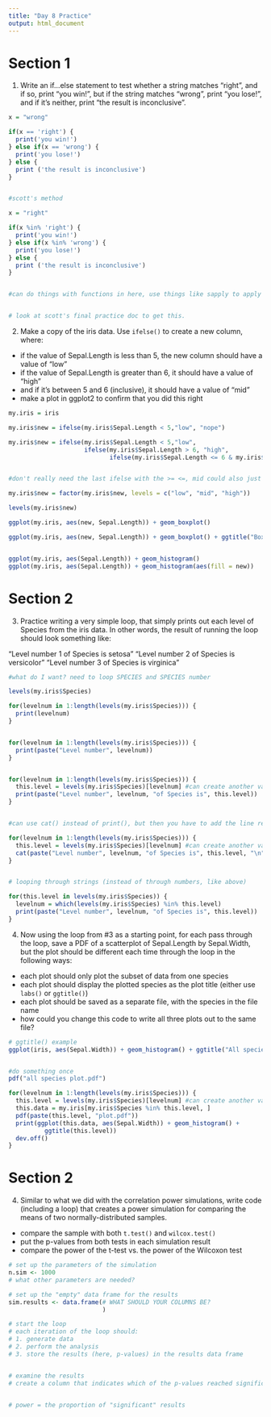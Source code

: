 ```yaml
---
title: "Day 8 Practice"
output: html_document
---
```


# Section 1

1. Write an if...else statement to test whether a string matches "right", and if so, print "you win!", but if the string matches "wrong", print "you lose!", and if it's neither, print "the result is inconclusive".

```r

x = "wrong"

if(x == 'right') {
  print('you win!')
} else if(x == 'wrong') {
  print('you lose!')
} else {
  print ('the result is inconclusive')
}


#scott's method

x = "right"

if(x %in% 'right') {
  print('you win!')
} else if(x %in% 'wrong') {
  print('you lose!')
} else {
  print ('the result is inconclusive')
}


#can do things with functions in here, use things like sapply to apply the complicated function to a whole bunch of values


# look at scott's final practice doc to get this.


```


2. Make a copy of the iris data. Use `ifelse()` to create a new column, where:
  - if the value of Sepal.Length is less than 5, the new column should have a value of "low"
  - if the value of Sepal.Length is greater than 6, it should have a value of "high"
  - and if it's between 5 and 6 (inclusive), it should have a value of "mid"
  - make a plot in ggplot2 to confirm that you did this right
  
```r

my.iris = iris

my.iris$new = ifelse(my.iris$Sepal.Length < 5,"low", "nope")

my.iris$new = ifelse(my.iris$Sepal.Length < 5,"low", 
                     ifelse(my.iris$Sepal.Length > 6, "high",
                            ifelse(my.iris$Sepal.Length <= 6 & my.iris$Sepal.Length >=5, "mid","")))


#don't really need the last ifelse with the >= <=, mid could also just be the 'no' argument.

my.iris$new = factor(my.iris$new, levels = c("low", "mid", "high"))

levels(my.iris$new)

ggplot(my.iris, aes(new, Sepal.Length)) + geom_boxplot()

ggplot(my.iris, aes(new, Sepal.Length)) + geom_boxplot() + ggtitle("Boxplot")


ggplot(my.iris, aes(Sepal.Length)) + geom_histogram()
ggplot(my.iris, aes(Sepal.Length)) + geom_histogram(aes(fill = new))

```


# Section 2

3. Practice writing a very simple loop, that simply prints out each level of Species from the iris data.  In other words, the result of running the loop should look something like:

"Level number 1 of Species is setosa"
"Level number 2 of Species is versicolor"
"Level number 3 of Species is virginica"

```r

#what do I want? need to loop SPECIES and SPECIES number

levels(my.iris$Species)

for(levelnum in 1:length(levels(my.iris$Species))) {
  print(levelnum)
}


for(levelnum in 1:length(levels(my.iris$Species))) {
  print(paste("Level number", levelnum))
}


for(levelnum in 1:length(levels(my.iris$Species))) {
  this.level = levels(my.iris$Species)[levelnum] #can create another variable within the loop
  print(paste("Level number", levelnum, "of Species is", this.level))
}


#can use cat() instead of print(), but then you have to add the line return

for(levelnum in 1:length(levels(my.iris$Species))) {
  this.level = levels(my.iris$Species)[levelnum] #can create another variable within the loop
  cat(paste("Level number", levelnum, "of Species is", this.level, "\n"))
}


# looping through strings (instead of through numbers, like above)

for(this.level in levels(my.iris$Species)) {
  levelnum = which(levels(my.iris$Species) %in% this.level)
  print(paste("Level number", levelnum, "of Species is", this.level))
}


```

4. Now using the loop from #3 as a starting point, for each pass through the loop, save a PDF of a scatterplot of Sepal.Length by Sepal.Width, but the plot should be different each time through the loop in the following ways:
  - each plot should only plot the subset of data from one species
  - each plot should display the plotted species as the plot title (either use `labs()` or `ggtitle()`)
  - each plot should be saved as a separate file, with the species in the file name
  - how could you change this code to write all three plots out to the same file?

```r
# ggtitle() example
ggplot(iris, aes(Sepal.Width)) + geom_histogram() + ggtitle("All species")


#do something once
pdf("all species plot.pdf")

for(levelnum in 1:length(levels(my.iris$Species))) {
  this.level = levels(my.iris$Species)[levelnum] #can create another variable within the loop
  this.data = my.iris[my.iris$Species %in% this.level, ]
  pdf(paste(this.level, "plot.pdf"))
  print(ggplot(this.data, aes(Sepal.Width)) + geom_histogram() + 
          ggtitle(this.level))
  dev.off()
}


```

# Section 2

4. Similar to what we did with the correlation power simulations, write code (including a loop) that creates a power simulation for comparing the means of two normally-distributed samples.
  - compare the sample with both `t.test()` and `wilcox.test()`
  - put the p-values from both tests in each simulation result
  - compare the power of the t-test vs. the power of the Wilcoxon test
  
```r
# set up the parameters of the simulation
n.sim <- 1000
# what other parameters are needed?

# set up the "empty" data frame for the results
sim.results <- data.frame(# WHAT SHOULD YOUR COLUMNS BE? 
                          )

# start the loop
# each iteration of the loop should:
# 1. generate data
# 2. perform the analysis
# 3. store the results (here, p-values) in the results data frame


# examine the results
# create a column that indicates which of the p-values reached significance


# power = the proportion of "significant" results


```

